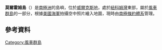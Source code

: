 {{coord|66|16|S|110|33|E|source:GNIS|display=title}}

'''莫爾霍姆島'''（{{lang-en|Molholm Island}}）是[[南極洲|南極洲]]的島嶼，位於[[威爾克斯地|威爾克斯地]]，處於[[紐科姆灣|紐科姆灣]]東部，屬於[[風車群島|風車群島]]的一部分，根據[[美國海軍|美國海軍]]拍攝空中照片繪入地圖，現時由[[南極條約體系|南極條約體系]]管理。

==參考資料==
{{cite gnis | type = antarid | id = 10128| name = Molholm Island | accessdate = 2013-10-29}}

{{DEFAULTSORT:Molholm Island}}
[[Category:風車群島|Category:風車群島]]


{{WilkesLand-geo-stub}}
